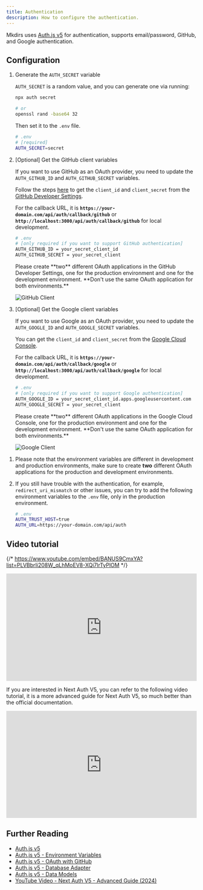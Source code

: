 ```yaml
---
title: Authentication
description: How to configure the authentication.
---
```



Mkdirs uses [Auth.js v5](https://authjs.dev/) for authentication, supports email/password, GitHub, and Google authentication.

## Configuration

<Steps>

1. Generate the `AUTH_SECRET` variable

    `AUTH_SECRET` is a random value, and you can generate one via running:

    ```bash
    npx auth secret

    # or
    openssl rand -base64 32
    ```

    Then set it to the `.env` file.

    ```bash
    # .env
    # [required]
    AUTH_SECRET=secret
    ```

2. [Optional] Get the GitHub client variables

    If you want to use GitHub as an OAuth provider, you need to update the `AUTH_GITHUB_ID` and `AUTH_GITHUB_SECRET` variables.

    Follow the steps [here](https://authjs.dev/guides/configuring-github) to get the `client_id` and `client_secret` from the [GitHub Developer Settings](https://github.com/settings/developers).

    For the callback URL, it is **`https://your-domain.com/api/auth/callback/github`** or **`http://localhost:3000/api/auth/callback/github`** for local development.

    ```bash
    # .env
    # [only required if you want to support GitHub authentication]
    AUTH_GITHUB_ID = your_secret_client_id
    AUTH_GITHUB_SECRET = your_secret_client
    ```

    <Aside type="caution">
        Please create **two** different OAuth applications in the GitHub Developer Settings, one for the production environment and one for the development environment.
        **Don't use the same OAuth application for both environments.**
    </Aside>

    ![GitHub Client](../../../assets/images/github-client.png)

3. [Optional] Get the Google client variables

    If you want to use Google as an OAuth provider, you need to update the `AUTH_GOOGLE_ID` and `AUTH_GOOGLE_SECRET` variables.

    You can get the `client_id` and `client_secret` from the [Google Cloud Console](https://console.cloud.google.com/apis/credentials).

    For the callback URL, it is **`https://your-domain.com/api/auth/callback/google`** or **`http://localhost:3000/api/auth/callback/google`** for local development.

    ```bash
    # .env
    # [only required if you want to support Google authentication]
    AUTH_GOOGLE_ID = your_secret_client_id.apps.googleusercontent.com
    AUTH_GOOGLE_SECRET = your_secret_client
    ```

    <Aside type="caution">
        Please create **two** different OAuth applications in the Google Cloud Console, one for the production environment and one for the development environment.
        **Don't use the same OAuth application for both environments.**
    </Aside>

    ![Google Client](../../../assets/images/google-client.png)

</Steps>

<Aside type="tip">

1. Please note that the environment variables are different in development and production environments, make sure to create **two** different OAuth applications for the production and development environments.

2. If you still have trouble with the authentication, for example, `redirect_uri_mismatch` or other issues, you can try to add the following environment variables to the `.env` file, only in the production environment.

    ```bash
    # .env
    AUTH_TRUST_HOST=true
    AUTH_URL=https://your-domain.com/api/auth
    ```

</Aside>

## Video tutorial

{/* https://www.youtube.com/embed/BANUS9CmxYA?list=PLVBbrIi208W_qLhMoEV8-XQi7lrTyPlOM */}
<div style="position: relative; padding-bottom: 56.25%; height: 0; overflow: hidden;">
  <iframe 
    style="position: absolute; top: 0; left: 0; width: 100%; height: 100%;" 
    width="1280" 
    height="720" 
    src="https://www.youtube.com/embed/BANUS9CmxYA?list=PLVBbrIi208W_qLhMoEV8-XQi7lrTyPlOM" 
    title="【Deploy】【5/8】Environment variables for Authjs —— Launch a directory with Mkdirs template" 
    frameborder="0" 
    allow="accelerometer; autoplay; clipboard-write; encrypted-media; gyroscope; picture-in-picture; web-share" 
    referrerpolicy="strict-origin-when-cross-origin" 
    allowfullscreen
  ></iframe>
</div>

If you are interested in Next Auth V5, you can refer to the following video tutorial, it is a more advanced guide for Next Auth V5, so much better than the official documentation.

<div style="position: relative; padding-bottom: 56.25%; height: 0; overflow: hidden;">
  <iframe 
    style="position: absolute; top: 0; left: 0; width: 100%; height: 100%;" 
    width="1280" 
    height="720" 
    src="https://www.youtube.com/embed/1MTyCvS05V4" 
    title="Next Auth V5 - Advanced Guide (2024)" 
    frameborder="0" 
    allow="accelerometer; autoplay; clipboard-write; encrypted-media; gyroscope; picture-in-picture; web-share" 
    referrerpolicy="strict-origin-when-cross-origin" 
    allowfullscreen>
  </iframe>
</div>

## Further Reading

- [Auth.js v5](https://authjs.dev/getting-started/introduction)
- [Auth.js v5 - Environment Variables](https://authjs.dev/guides/environment-variables)
- [Auth.js v5 - OAuth with GitHub](https://authjs.dev/guides/configuring-github)
- [Auth.js v5 - Database Adapter](https://authjs.dev/guides/creating-a-database-adapter)
- [Auth.js v5 - Data Models](https://authjs.dev/concepts/database-models)
- [YouTube Video - Next Auth V5 - Advanced Guide (2024)](https://www.youtube.com/watch?v=1MTyCvS05V4)
